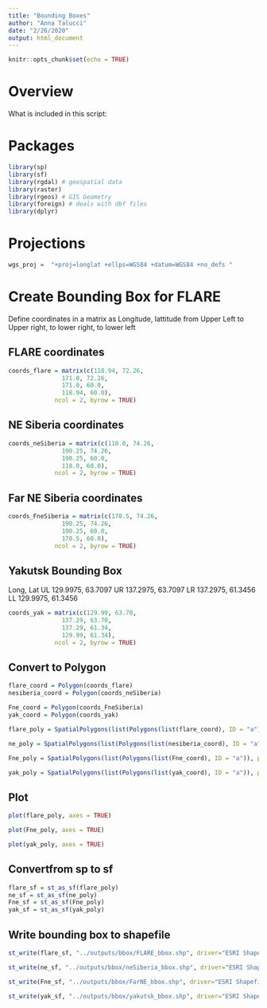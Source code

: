 ```yaml
---
title: "Bounding Boxes"
author: "Anna Talucci"
date: "2/26/2020"
output: html_document
---
```


```r
knitr::opts_chunk$set(echo = TRUE)
```
# Overview

What is included in this script:

# Packages

```r
library(sp)
library(sf)
library(rgdal) # geospatial data
library(raster)
library(rgeos) # GIS Geometry
library(foreign) # deals with dbf files
library(dplyr)
```

# Projections
```r
wgs_proj =  "+proj=longlat +ellps=WGS84 +datum=WGS84 +no_defs "

```

# Create Bounding Box for FLARE

Define coordinates in a matrix as Longitude, lattitude from Upper Left to Upper right, to lower right, to lower left 

## FLARE coordinates 

```r
coords_flare = matrix(c(118.94, 72.26,
               171.0, 72.26,
               171.0, 60.0, 
               118.94, 60.0), 
             ncol = 2, byrow = TRUE)
```

## NE Siberia coordinates 

```r
coords_neSiberia = matrix(c(118.0, 74.26,
               190.25, 74.26,
               190.25, 60.0, 
               118.0, 60.0), 
             ncol = 2, byrow = TRUE)
```

## Far NE Siberia coordinates 

```r
coords_FneSiberia = matrix(c(170.5, 74.26,
               190.25, 74.26,
               190.25, 60.0, 
               170.5, 60.0), 
             ncol = 2, byrow = TRUE)
```

## Yakutsk Bounding Box
Long, Lat
UL 129.9975, 63.7097
UR 137.2975, 63.7097
LR 137.2975, 61.3456
LL 129.9975, 61.3456
```r
coords_yak = matrix(c(129.99, 63.70,
               137.29, 63.70,
               137.29, 61.34, 
               129.99, 61.34), 
             ncol = 2, byrow = TRUE)
```

## Convert to Polygon
```r
flare_coord = Polygon(coords_flare)
nesiberia_coord = Polygon(coords_neSiberia)

Fne_coord = Polygon(coords_FneSiberia)
yak_coord = Polygon(coords_yak)
```

```r
flare_poly = SpatialPolygons(list(Polygons(list(flare_coord), ID = "a")), proj4string=CRS("+proj=longlat +ellps=WGS84 +datum=WGS84 +no_defs"))

ne_poly = SpatialPolygons(list(Polygons(list(nesiberia_coord), ID = "a")), proj4string=CRS("+proj=longlat +ellps=WGS84 +datum=WGS84 +no_defs"))

Fne_poly = SpatialPolygons(list(Polygons(list(Fne_coord), ID = "a")), proj4string=CRS("+proj=longlat +ellps=WGS84 +datum=WGS84 +no_defs"))

yak_poly = SpatialPolygons(list(Polygons(list(yak_coord), ID = "a")), proj4string=CRS("+proj=longlat +ellps=WGS84 +datum=WGS84 +no_defs"))
```

## Plot
```r
plot(flare_poly, axes = TRUE)
```

```r
plot(Fne_poly, axes = TRUE)
```

```r
plot(yak_poly, axes = TRUE)
```

## Convertfrom sp to sf

```r
flare_sf = st_as_sf(flare_poly) 
ne_sf = st_as_sf(ne_poly)
Fne_sf = st_as_sf(Fne_poly)
yak_sf = st_as_sf(yak_poly) 
```

## Write bounding box to shapefile

```r
st_write(flare_sf, "../outputs/bbox/FLARE_bbox.shp", driver="ESRI Shapefile")  # create to a shapefile 

st_write(ne_sf, "../outputs/bbox/neSiberia_bbox.shp", driver="ESRI Shapefile")

st_write(Fne_sf, "../outputs/bbox/FarNE_bbox.shp", driver="ESRI Shapefile")

st_write(yak_sf, "../outputs/bbox/yakutsk_bbox.shp", driver="ESRI Shapefile")
```